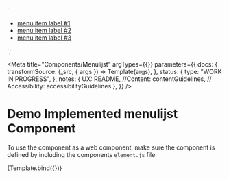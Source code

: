 
<!-- Import component and component styles -->


<!-- Import Docs -->


  `<div class="utrecht-html">
    <ul class="utrecht-menulijst">
        <li class="utrecht-menulijst__item utrecht-menulijst__item--active">
          <a class="utrecht-menulijst__link" href="#">menu item label #1</a>
        </li>
        <li class="utrecht-menulijst__item">
          <a class="utrecht-menulijst__link" href="#">menu item label #2</a>
        </li>
         <li class="utrecht-menulijst__item">
          <a class="utrecht-menulijst__link" href="#">menu item label #3</a>
        </li>
    </ul>
</div>
`;

<Meta
  title="Components/Menulijst"
  argTypes={{}}
  parameters={{
    docs: {
      transformSource: (_src, { args }) => Template(args),
    },
    status: {
      type: "WORK IN PROGRESS",
    },
    notes: {
      UX: README,
      //Content: contentGuidelines,
      // Accessibility: accessibilityGuidelines
    },
  }}
/>

# Demo Implemented menulijst Component

To use the component as a web component, make sure the component is defined by including the components `element.js` file

<Canvas>
  <Story name="menulijst" args={{ href: "#", content: "menulijst" }}>
    {Template.bind({})}
  </Story>
</Canvas>

<ArgsTable story="menulijst" />
